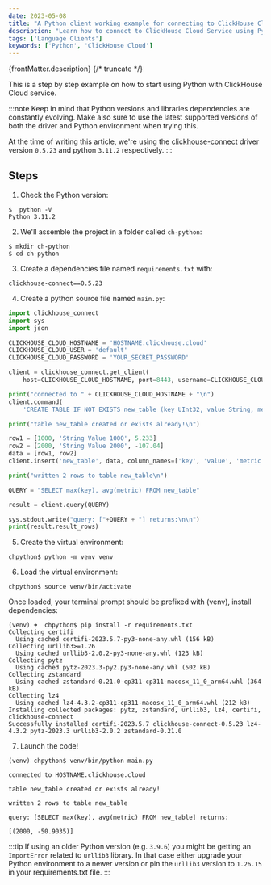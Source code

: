 ```yaml
---
date: 2023-05-08
title: "A Python client working example for connecting to ClickHouse Cloud Service"
description: "Learn how to connect to ClickHouse Cloud Service using Python with a step-by-step example using the clickhouse-connect driver."
tags: ['Language Clients']
keywords: ['Python', 'ClickHouse Cloud']
---
```


{frontMatter.description}
{/* truncate */}

This is a step by step example on how to start using Python with ClickHouse Cloud service. 

:::note
Keep in mind that Python versions and libraries dependencies are constantly evolving. Make also sure to use the latest supported versions of both the driver and Python environment when trying this.

At the time of writing this article, we're using the [clickhouse-connect](https://github.com/ClickHouse/clickhouse-connect) driver version `0.5.23` and python `3.11.2` respectively.
:::

## Steps

1. Check the Python version:

```
$  python -V
Python 3.11.2
```

2. We'll assemble the project in a folder called `ch-python`:

```
$ mkdir ch-python
$ cd ch-python
```

3. Create a dependencies file named `requirements.txt` with:

```
clickhouse-connect==0.5.23
```

4. Create a python source file named `main.py`:

```py
import clickhouse_connect
import sys
import json

CLICKHOUSE_CLOUD_HOSTNAME = 'HOSTNAME.clickhouse.cloud'
CLICKHOUSE_CLOUD_USER = 'default'
CLICKHOUSE_CLOUD_PASSWORD = 'YOUR_SECRET_PASSWORD'

client = clickhouse_connect.get_client(
    host=CLICKHOUSE_CLOUD_HOSTNAME, port=8443, username=CLICKHOUSE_CLOUD_USER, password=CLICKHOUSE_CLOUD_PASSWORD)

print("connected to " + CLICKHOUSE_CLOUD_HOSTNAME + "\n")
client.command(
    'CREATE TABLE IF NOT EXISTS new_table (key UInt32, value String, metric Float64) ENGINE MergeTree ORDER BY key')

print("table new_table created or exists already!\n")

row1 = [1000, 'String Value 1000', 5.233]
row2 = [2000, 'String Value 2000', -107.04]
data = [row1, row2]
client.insert('new_table', data, column_names=['key', 'value', 'metric'])

print("written 2 rows to table new_table\n")

QUERY = "SELECT max(key), avg(metric) FROM new_table"

result = client.query(QUERY)

sys.stdout.write("query: ["+QUERY + "] returns:\n\n")
print(result.result_rows)
```

5. Create the virtual environment:

```
chpython$ python -m venv venv
```

6. Load the virtual environment:

```
chpython$ source venv/bin/activate
```

Once loaded, your terminal prompt should be prefixed with (venv), install dependencies:

```
(venv) ➜  chpython$ pip install -r requirements.txt
Collecting certifi
  Using cached certifi-2023.5.7-py3-none-any.whl (156 kB)
Collecting urllib3>=1.26
  Using cached urllib3-2.0.2-py3-none-any.whl (123 kB)
Collecting pytz
  Using cached pytz-2023.3-py2.py3-none-any.whl (502 kB)
Collecting zstandard
  Using cached zstandard-0.21.0-cp311-cp311-macosx_11_0_arm64.whl (364 kB)
Collecting lz4
  Using cached lz4-4.3.2-cp311-cp311-macosx_11_0_arm64.whl (212 kB)
Installing collected packages: pytz, zstandard, urllib3, lz4, certifi, clickhouse-connect
Successfully installed certifi-2023.5.7 clickhouse-connect-0.5.23 lz4-4.3.2 pytz-2023.3 urllib3-2.0.2 zstandard-0.21.0
```

7. Launch the code!

```
(venv) chpython$ venv/bin/python main.py

connected to HOSTNAME.clickhouse.cloud

table new_table created or exists already!

written 2 rows to table new_table

query: [SELECT max(key), avg(metric) FROM new_table] returns:

[(2000, -50.9035)]
```

:::tip
If using an older Python version (e.g. `3.9.6`) you might be getting an `ImportError` related to `urllib3` library.
In that case either upgrade your Python environment to a newer version or pin the `urllib3` version to `1.26.15` in your requirements.txt file.
:::
